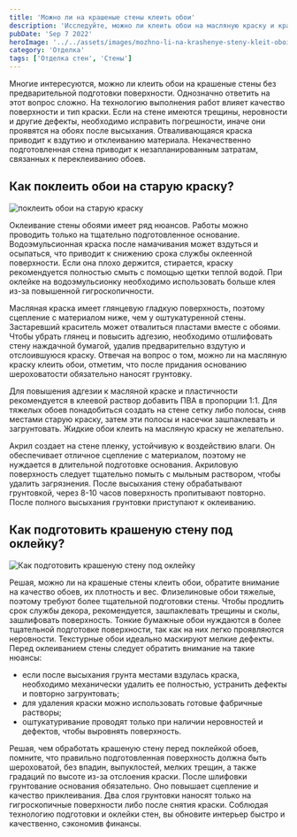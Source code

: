 ```yaml
---
title: 'Можно ли на крашеные стены клеить обои'
description: 'Исследуйте, можно ли клеить обои на масляную краску и крашеные стены. Узнайте, как правильно обработать старую краску перед поклейкой обоев для лучшего результата.'
pubDate: 'Sep 7 2022'
heroImage: '../../assets/images/mozhno-li-na-krashenye-steny-kleit-oboi.webp'
category: 'Отделка'
tags: ['Отделка стен', 'Стены']
---
```



Многие интересуются, можно ли клеить обои на крашеные стены без предварительной подготовки поверхности. Однозначно ответить на этот вопрос сложно. На технологию выполнения работ влияет качество поверхности и тип краски. Если на стене имеются трещины, неровности и другие дефекты, необходимо исправить погрешности, иначе они проявятся на обоях после высыхания. Отваливающаяся краска приводит к вздутию и отклеиванию материала. Некачественно подготовленная стена приводит к незапланированным затратам, связанных к переклеиванию обоев.

## Как поклеить обои на старую краску?

<Image src={img1} quality='high' alt='поклеить обои на старую краску' />

Оклеивание стены обоями имеет ряд нюансов. Работы можно проводить только на тщательно подготовленное основание. Водоэмульсионная краска после намачивания может вздуться и осыпаться, что приводит к снижению срока службы оклеенной поверхности. Если она плохо держится, стирается, краску рекомендуется полностью смыть с помощью щетки теплой водой. При оклейке на водоэмульсионку необходимо использовать больше клея из-за повышенной гигроскопичности.

Масляная краска имеет глянцевую гладкую поверхность, поэтому сцепление с материалом ниже, чем у оштукатуренной стены. Застаревший краситель может отвалиться пластами вместе с обоями. Чтобы убрать глянец и повысить адгезию, необходимо отшлифовать стену наждачной бумагой, удалив предварительно вздутую и отслоившуюся краску. Отвечая на вопрос о том, можно ли на масляную краску клеить обои, отметим, что после придания основанию шероховатости обязательно наносят грунтовку.

Для повышения адгезии к масляной краске и пластичности рекомендуется в клеевой раствор добавить ПВА в пропорции 1:1. Для тяжелых обоев понадобиться создать на стене сетку либо полосы, сняв местами старую краску, затем эти полосы и насечки зашпаклевать и загрунтовать. Жидкие обои клеить на масляную краску не желательно.

Акрил создает на стене пленку, устойчивую к воздействию влаги. Он обеспечивает отличное сцепление с материалом, поэтому не нуждается в длительной подготовке основания. Акриловую поверхность следует тщательно помыть с мыльным раствором, чтобы удалить загрязнения. После высыхания стену обрабатывают грунтовкой, через 8-10 часов поверхность пропитывают повторно. После полного высыхания грунтовки приступают к оклеиванию.

## Как подготовить крашеную стену под оклейку?

<Image src={img2} quality='high' alt='Как подготовить крашеную стену под оклейку' />

Решая, можно ли на крашеные стены клеить обои, обратите внимание на качество обоев, их плотность и вес. Флизелиновые обои тяжелые, поэтому требуют более тщательной подготовки стены. Чтобы продлить срок службы декора, рекомендуется, зашпаклевать трещины и сколы, зашлифовать поверхность. Тонкие бумажные обои нуждаются в более тщательной подготовке поверхности, так как на них легко проявляются неровности. Текстурные обои идеально маскируют мелкие дефекты. Перед оклеиванием стены следует обратить внимание на такие нюансы:

- если после высыхания грунта местами вздулась краска, необходимо механически удалить ее полностью, устранить дефекты и повторно загрунтовать;
- для удаления краски можно использовать готовые фабричные растворы;
- оштукатуривание проводят только при наличии неровностей и дефектов, чтобы выровнять поверхность.

Решая, чем обработать крашеную стену перед поклейкой обоев, помните, что правильно подготовленная поверхность должна быть шероховатой, без впадин, выпуклостей, мелких трещин, а также градаций по высоте из-за отслоения краски. После шлифовки грунтование основания обязательно. Оно повышает сцепление и качество приклеивания. Два слоя грунтовки наносят только на гигроскопичные поверхности либо после снятия краски. Соблюдая технологию подготовки и оклейки стен, вы обновите интерьер быстро и качественно, сэкономив финансы.
